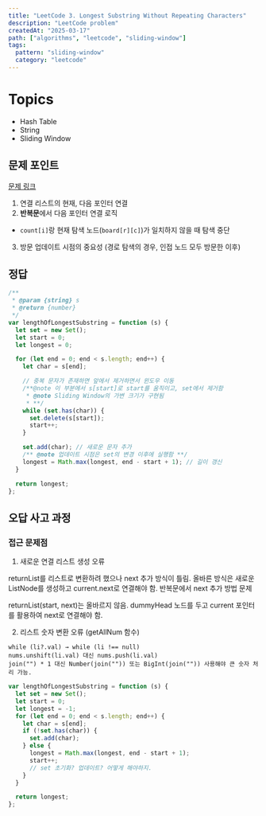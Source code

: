 ```yaml
---
title: "LeetCode 3. Longest Substring Without Repeating Characters"
description: "LeetCode problem"
createdAt: "2025-03-17"
path: ["algorithms", "leetcode", "sliding-window"]
tags:
  pattern: "sliding-window"
  category: "leetcode"
---
```


# Topics

- Hash Table
- String
- Sliding Window

## 문제 포인트

[문제 링크](https://leetcode.com/problems/surrounded-regions)

1. 연결 리스트의 현재, 다음 포인터 연결
2. **반복문**에서 다음 포인터 연결 로직

- `count[i]`랑 현재 탐색 노드(`board[r][c]`)가 일치하지 않을 때 탐색 중단

3. 방문 업데이트 시점의 중요성 (경로 탐색의 경우, 인접 노드 모두 방문한 이후)

## 정답

```js
/**
 * @param {string} s
 * @return {number}
 */
var lengthOfLongestSubstring = function (s) {
  let set = new Set();
  let start = 0;
  let longest = 0;

  for (let end = 0; end < s.length; end++) {
    let char = s[end];

    // 중복 문자가 존재하면 앞에서 제거하면서 윈도우 이동
    /**@note 이 부분에서 s[start]로 start를 움직이고, set에서 제거함
     * @note Sliding Window의 가변 크기가 구현됨
     * **/
    while (set.has(char)) {
      set.delete(s[start]);
      start++;
    }

    set.add(char); // 새로운 문자 추가
    /** @note 업데이트 시점은 set의 변경 이후에 실행함 **/
    longest = Math.max(longest, end - start + 1); // 길이 갱신
  }

  return longest;
};
```

## 오답 사고 과정

### 접근 문제점

1. 새로운 연결 리스트 생성 오류

returnList를 리스트로 변환하려 했으나 next 추가 방식이 틀림.
올바른 방식은 새로운 ListNode를 생성하고 current.next로 연결해야 함.
반복문에서 next 추가 방법 문제

returnList(start, next)는 올바르지 않음.
dummyHead 노드를 두고 current 포인터를 활용하여 next로 연결해야 함.

2. 리스트 숫자 변환 오류 (getAllNum 함수)

```
while (li?.val) → while (li !== null)
nums.unshift(li.val) 대신 nums.push(li.val)
join("") * 1 대신 Number(join("")) 또는 BigInt(join("")) 사용해야 큰 숫자 처리 가능.

```

```js
var lengthOfLongestSubstring = function (s) {
  let set = new Set();
  let start = 0;
  let longest = -1;
  for (let end = 0; end < s.length; end++) {
    let char = s[end];
    if (!set.has(char)) {
      set.add(char);
    } else {
      longest = Math.max(longest, end - start + 1);
      start++;
      // set 초기화? 업데이트? 어떻게 해야하지.
    }
  }

  return longest;
};
```
